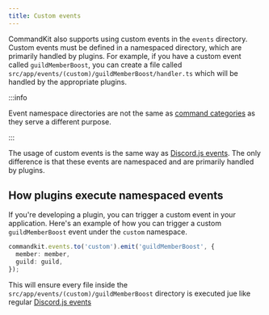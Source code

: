 ```yaml
---
title: Custom events
---
```


CommandKit also supports using custom events in the `events`
directory. Custom events must be defined in a namespaced directory,
which are primarily handled by plugins. For example, if you have a
custom event called `guildMemberBoost`, you can create a file called
`src/app/events/(custom)/guildMemberBoost/handler.ts` which will be
handled by the appropriate plugins.

:::info

Event namespace directories are not the same as
[command categories](../02-commands/06-category-directory.mdx) as they
serve a different purpose.

:::

The usage of custom events is the same way as
[Discord.js events](./01-discordjs-events.mdx). The only difference is
that these events are namespaced and are primarily handled by plugins.

## How plugins execute namespaced events

If you're developing a plugin, you can trigger a custom event in your
application. Here's an example of how you can trigger a custom
`guildMemberBoost` event under the `custom` namespace.

```ts
commandkit.events.to('custom').emit('guildMemberBoost', {
  member: member,
  guild: guild,
});
```

This will ensure every file inside the
`src/app/events/(custom)/guildMemberBoost` directory is executed jue
like regular [Discord.js events](./01-discordjs-events.mdx)
